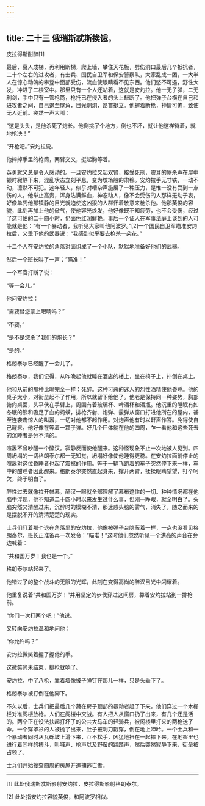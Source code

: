 ```yaml
---
---
---
```

title: 二十三 俄瑞斯忒斯挨饿，
---




皮拉得斯酣醉[1]

最后，叠人成梯，再利用断梯，爬上墙，攀住天花板，劈伤洞口最后几个抵抗者，二十个左右的进攻者，有士兵、国民自卫军和保安警察队，大家乱成一团，一大半人在惊心动魄的攀登中面部受伤，流血使眼睛看不见东西。他们怒不可遏，野性大发，冲进了二楼室中。那里只有一个人还站着，这就是安灼拉。他一无子弹，二无利剑，手中只有一管枪筒，枪托已在侵入者的头上敲断了。他把弹子台横在自己和进攻者之间，自己退至屋角，目光炯炯，昂首挺立。他握着断枪，神情可怖，致使无人近前。突然一声大叫：

“这是头头，是他杀死了炮长。他倒挑了个地方，倒也不坏，就让他这样待着，就地枪决！”

“开枪吧。”安灼拉说。

他摔掉手里的枪筒，两臂交叉，挺起胸等着。

英勇就义总是令人感动的。一旦安灼拉叉起双臂，接受死刑，震耳的厮杀声在屋中顿时寂静下来，混乱状态立刻平息，变为坟场般的肃穆。安灼拉手无寸铁，一动不动，凛然不可犯。这年轻人，似乎对嘈杂声施展了一种压力，是惟一没有受到一点伤的人。他举止高贵，浑身沾满鲜血，神态动人，像不会受伤的人那样无动于衷，好像单凭他那镇静的目光就迫使这凶狠的人群怀着敬意来枪杀他。他那英俊的容貌，此刻再加上他的傲气，使他容光焕发，他好像既不知疲劳，也不会受伤，经过了这可怕的二十四小时，仍面色红润鲜艳。事后一个证人在军事法庭上谈到的人可能就是他：“有一个暴动者，我听见大家叫他阿波罗。”[2]一个国民自卫军瞄准安灼拉后，又垂下他的武器说：“我感到似乎要去枪杀一朵花。”

十二个人在安灼拉的角落对面组成了一个小队，默默地准备好他们的武器。

然后一个班长叫了一声：“瞄准！”

一个军官打断了说：

“等一会儿。”

他问安灼拉：

“需要替您蒙上眼睛吗？”

“不要。”

“是不是您杀了我们的炮长？”

“是的。”

格朗泰尔已经醒了一会儿了。

格朗泰尔，我们记得，从昨晚起他就睡在酒店的楼上，坐在椅子上，扑倒在桌上。

他和从前的那种比喻完全一样：死醉。这种可恶的迷人的烈性酒精使他昏睡。他的桌子太小，对街垒起不了作用，所以就留下给他了。他老是保持同一种姿势，胸部俯向桌面，头平伏在手臂上，周围有着玻璃杯、啤酒杯和酒瓶。他沉重的睡眠有如冬眠的熊和吸足了血的蚂蟥，排枪齐射、炮弹、霰弹从窗口打进他所在的屋内，甚至连袭击惊人的叫嚣，一切对他都不起作用。对炮声他有时以鼾声作答。免得使自己醒来，他好像在等着一颗子弹。好几个尸体躺在他的四周，乍一看他和这些死去的沉睡者是分不清的。

喧嚣不曾吵醒一个醉汉。寂静反而使他醒来。这种怪现象不止一次地被人见到。四周坍塌的一切格朗泰尔都一无知觉，坍塌好像使他睡得更稳。在安灼拉面前停止的喧嚣对这位昏睡者也起了震撼的作用。等于一辆飞跑着的车子突然停下来一样，车中的酣睡者因此醒来。格朗泰尔突然直起身来，撑开两臂，揉揉眼睛望望，打个呵欠，终于明白了。

醉性过去就像拉开帷幕。醉汉一眼就全部理解了幕布遮住的一切。种种情况都在他脑中浮现，他不知道二十四小时以来发生过什么事，但刚一睁眼，就全明白了。头脑突然又清醒过来，沉醉时的模糊不清，那迷惑头脑的雾气，消失了，随之而来的是摆脱不开的清清楚楚的现实。

士兵们盯着那个退在角落里的安灼拉，他像被弹子台隐蔽着一样，一点也没看见格朗泰尔。班长正准备再一次发令：“瞄准！”这时他们忽然听见一个洪亮的声音在旁边喊着：

“共和国万岁！我也是一个。”

格朗泰尔站起来了。

他错过了的整个战斗的无限的光辉，此刻在变得高尚的醉汉目光中闪耀着。

他重复说着“共和国万岁！”并用坚定的步伐穿过这间房，靠着安灼拉站到一排枪前。

“你们一次打两个吧！”他说。

又转向安灼拉温和地问他：

“你允许吗？”

安灼拉微笑着握了握他的手。

这微笑尚未结束，排枪就响了。

安灼拉，中了八枪，靠着墙像被子弹钉在那儿一样，只是头垂下了。

格朗泰尔被打倒在他脚下。

不久以后，士兵们把最后几个藏在房子顶部的暴动者赶了下来，他们穿过一个木栅栏对准阁楼放枪。人们在阁楼中交战。有人把人从窗口扔了出来，有几个还是活的。两个正在设法扶起打坏了的公共大马车的轻骑兵，被阁楼里打来的两枪送了命。一个穿罩衫的人被抛了出来，肚子被刺刀戳穿，倒在地上呻吟。一个士兵和一个暴动者同时从瓦砾坡上滑下来，互不松手，凶猛地扭在一起摔下来。在地窖里也进行着同样的搏斗，叫喊声、枪声以及野蛮的践踏声，然后突然寂静下来，街垒被占领了。

士兵们开始搜查四周的房屋并追捕逃亡者。



* * *



[1] 此处俄瑞斯忒斯影射安灼拉，皮拉得斯影射格朗泰尔。

[2] 此处指安灼拉容貌英俊，和阿波罗相似。